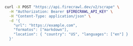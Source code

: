 ```bash cURL
curl -X POST "https://api.firecrawl.dev/v2/scrape" \
  -H "Authorization: Bearer $FIRECRAWL_API_KEY" \
  -H "Content-Type: application/json" \
  -d '{
    "url": "https://example.com",
    "formatos": ["markdown"],
    "location": { "country": "US", "languages": ["en"] }
  }'
```
